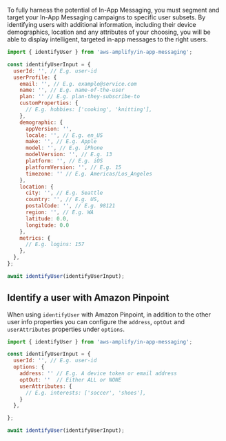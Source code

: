 To fully harness the potential of In-App Messaging, you must segment and target your In-App Messaging campaigns to specific user subsets. By identifying users with additional information, including their device demographics, location and any attributes of your choosing, you will be able to display intelligent, targeted in-app messages to the right users.

```js
import { identifyUser } from 'aws-amplify/in-app-messaging';

const identifyUserInput = {
  userId: '', // E.g. user-id
  userProfile: {
    email: '', // E.g. example@service.com
    name: '', // E.g. name-of-the-user
    plan: '' // E.g. plan-they-subscribe-to
    customProperties: {
      // E.g. hobbies: ['cooking', 'knitting'],
    },
    demographic: {
      appVersion: '',
      locale: '', // E.g. en_US
      make: '', // E.g. Apple
      model: '', // E.g. iPhone
      modelVersion: '', // E.g. 13
      platform: '', // E.g. iOS
      platformVersion: '', // E.g. 15
      timezone: '' // E.g. Americas/Los_Angeles
    },
    location: {
      city: '', // E.g. Seattle
      country: '', // E.g. US,
      postalCode: '', // E.g. 98121
      region: '', // E.g. WA
      latitude: 0.0,
      longitude: 0.0
    },
    metrics: {
      // E.g. logins: 157
    },
  },
};

await identifyUser(identifyUserInput);
```

## Identify a user with Amazon Pinpoint

When using `identifyUser` with Amazon Pinpoint, in addition to the other user info properties you can configure the `address`, `optOut` and `userAttributes` properties under `options`.

```js
import { identifyUser } from 'aws-amplify/in-app-messaging';

const identifyUserInput = {
  userId: '', // E.g. user-id
  options: {
    address: '' // E.g. A device token or email address
    optOut: ''  // Either ALL or NONE
    userAttributes: {
      // E.g. interests: ['soccer', 'shoes'],
    }
  },

};

await identifyUser(identifyUserInput);
```
